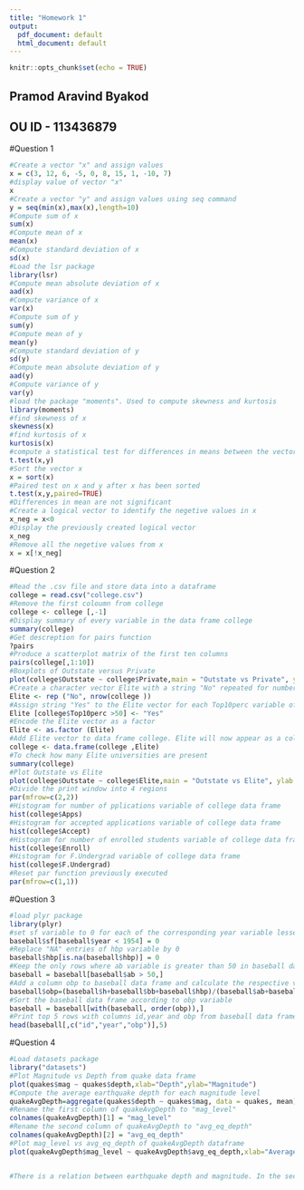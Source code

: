 ```yaml
---
title: "Homework 1"
output:
  pdf_document: default
  html_document: default
---
```


```r
knitr::opts_chunk$set(echo = TRUE)
```

## Pramod Aravind Byakod
## OU ID - 113436879

#Question 1
```r
#Create a vector "x" and assign values
x = c(3, 12, 6, -5, 0, 8, 15, 1, -10, 7)
#display value of vector "x"
x 
#Create a vector "y" and assign values using seq command
y = seq(min(x),max(x),length=10) 
#Compute sum of x
sum(x) 
#Compute mean of x  
mean(x) 
#Compute standard deviation of x                                  
sd(x) 
#Load the lsr package
library(lsr) 
#Compute mean absolute deviation of x
aad(x) 
#Compute variance of x
var(x) 
#Compute sum of y
sum(y) 
#Compute mean of y
mean(y) 
#Compute standard deviation of y
sd(y) 
#Compute mean absolute deviation of y
aad(y) 
#Compute variance of y
var(y) 
#load the package "moments". Used to compute skewness and kurtosis
library(moments) 
#find skewness of x
skewness(x) 
#find kurtosis of x
kurtosis(x) 
#compute a statistical test for differences in means between the vectors x and y
t.test(x,y) 
#Sort the vector x
x = sort(x) 
#Paired test on x and y after x has been sorted
t.test(x,y,paired=TRUE) 
#Differences in mean are not significant
#Create a logical vector to identify the negetive values in x
x_neg = x<0 
#Display the previously created logical vector
x_neg 
#Remove all the negetive values from x
x = x[!x_neg] 
```
#Question 2
```r
#Read the .csv file and store data into a dataframe
college = read.csv("college.csv") 
#Remove the first coloumn from college
college <- college [,-1] 
#Display summary of every variable in the data frame college
summary(college) 
#Get descreption for pairs function
?pairs 
#Produce a scatterplot matrix of the first ten columns
pairs(college[,1:10]) 
#Boxplots of Outstate versus Private
plot(college$Outstate ~ college$Private,main = "Outstate vs Private", ylab = "Outstate", xlab = "Private") 
#Create a character vector Elite with a string "No" repeated for number of rows in college data frame
Elite <- rep ("No", nrow(college )) 
#Assign string "Yes" to the Elite vector for each Top10perc variable of college is greater than 50
Elite [college$Top10perc >50] <- "Yes" 
#Encode the Elite vector as a factor
Elite <- as.factor (Elite) 
#Add Elite vector to data frame college. Elite will now appear as a column in college
college <- data.frame(college ,Elite)
#To check how many Elite universities are present
summary(college)
#Plot Outstate vs Elite
plot(college$Outstate ~ college$Elite,main = "Outstate vs Elite", ylab = "Outstate", xlab = "Elite") 
#Divide the print window into 4 regions
par(mfrow=c(2,2)) 
#Histogram for number of pplications variable of college data frame
hist(college$Apps) 
#Histogram for accepted applications variable of college data frame
hist(college$Accept) 
#Histogram for number of enrolled students variable of college data frame
hist(college$Enroll) 
#Histogram for F.Undergrad variable of college data frame 
hist(college$F.Undergrad) 
#Reset par function previously executed
par(mfrow=c(1,1))
```
#Question 3
```r
#load plyr package
library(plyr) 
#set sf variable to 0 for each of the corresponding year variable lesser than 1954 in baseball data frame
baseball$sf[baseball$year < 1954] = 0 
#Replace "NA" entries of hbp variable by 0
baseball$hbp[is.na(baseball$hbp)] = 0 
#Keep the only rows where ab variable is greater than 50 in baseball data frame
baseball = baseball[baseball$ab > 50,] 
#Add a column obp to baseball data frame and calculate the respective value
baseball$obp=(baseball$h+baseball$bb+baseball$hbp)/(baseball$ab+baseball$bb+baseball$hbp+baseball$sf) 
#Sort the baseball data frame according to obp variable
baseball = baseball[with(baseball, order(obp)),]
#Print top 5 rows with columns id,year and obp from baseball data frame
head(baseball[,c("id","year","obp")],5)
```
#Question 4
```r
#Load datasets package
library("datasets") 
#Plot Magnitude vs Depth from quake data frame
plot(quakes$mag ~ quakes$depth,xlab="Depth",ylab="Magnitude") 
#Compute the average earthquake depth for each magnitude level
quakeAvgDepth=aggregate(quakes$depth ~ quakes$mag, data = quakes, mean) 
#Rename the first column of quakeAvgDepth to "mag_level"
colnames(quakeAvgDepth)[1] = "mag_level" 
#Rename the second column of quakeAvgDepth to "avg_eq_depth"
colnames(quakeAvgDepth)[2] = "avg_eq_depth" 
#Plot mag_level vs avg_eq_depth of quakeAvgDepth dataframe
plot(quakeAvgDepth$mag_level ~ quakeAvgDepth$avg_eq_depth,xlab="Average Depth",ylab="Magnitude")


#There is a relation between earthquake depth and magnitude. In the seconf graph as the average depth increases magnitude decreses on a overlook


```